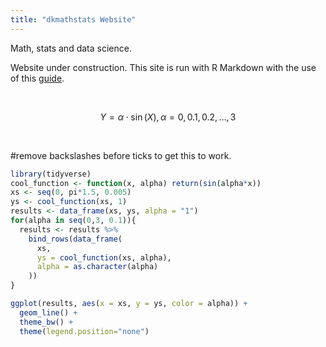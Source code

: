 ```yaml
---
title: "dkmathstats Website"
---
```


Math, stats and data science.

Website under construction. This site is run with R Markdown with the use of this [guide](http://nickstrayer.me/RMarkdown_Sites_tutorial/).

&nbsp;

$$Y = \alpha \cdot \sin(X), \alpha = 0,0.1,0.2,...,3$$

&nbsp;

#remove backslashes before ticks to get this to work. 

```r
library(tidyverse)
cool_function <- function(x, alpha) return(sin(alpha*x))
xs <- seq(0, pi*1.5, 0.005)
ys <- cool_function(xs, 1)
results <- data_frame(xs, ys, alpha = "1")
for(alpha in seq(0,3, 0.1)){
  results <- results %>% 
    bind_rows(data_frame(
      xs, 
      ys = cool_function(xs, alpha),
      alpha = as.character(alpha)
    ))
}

ggplot(results, aes(x = xs, y = ys, color = alpha)) + 
  geom_line() + 
  theme_bw() + 
  theme(legend.position="none")
```
